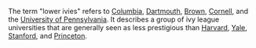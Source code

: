 The term "lower ivies" refers to [[Columbia]], [[Dartmouth]], [[Brown]], [[Cornell]], and the [[University of Pennsylvania]]. It describes a group of ivy league universities that are generally seen as less prestigious than [[Harvard]], [[Yale]], [[Stanford]], and [[Princeton]].